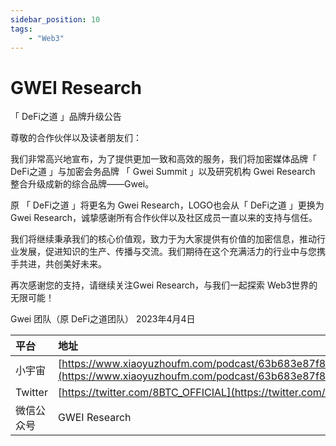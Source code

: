 ---
sidebar_position: 10
tags:
    - "Web3"
---

# GWEI Research

「 DeFi之道 」品牌升级公告

尊敬的合作伙伴以及读者朋友们：

我们非常高兴地宣布，为了提供更加一致和高效的服务，我们将加密媒体品牌「 DeFi之道 」与加密会务品牌 「 Gwei Summit 」以及研究机构 Gwei Research 整合升级成新的综合品牌——Gwei。

原 「 DeFi之道 」将更名为 Gwei Research，LOGO也会从「 DeFi之道 」更换为Gwei Research，诚挚感谢所有合作伙伴以及社区成员一直以来的支持与信任。

我们将继续秉承我们的核心价值观，致力于为大家提供有价值的加密信息，推动行业发展，促进知识的生产、传播与交流。我们期待在这个充满活力的行业中与您携手共进，共创美好未来。

再次感谢您的支持，请继续关注Gwei Research，与我们一起探索 Web3世界的无限可能！

Gwei 团队（原 DeFi之道团队）
2023年4月4日

| 平台 | 地址 |
|:--|:----|
| 小宇宙 | [https://www.xiaoyuzhoufm.com/podcast/63b683e87f891307f889c830](https://www.xiaoyuzhoufm.com/podcast/63b683e87f891307f889c830) |
| Twitter | [https://twitter.com/8BTC_OFFICIAL](https://twitter.com/8BTC_OFFICIAL) |
| 微信公众号 | GWEI Research |
